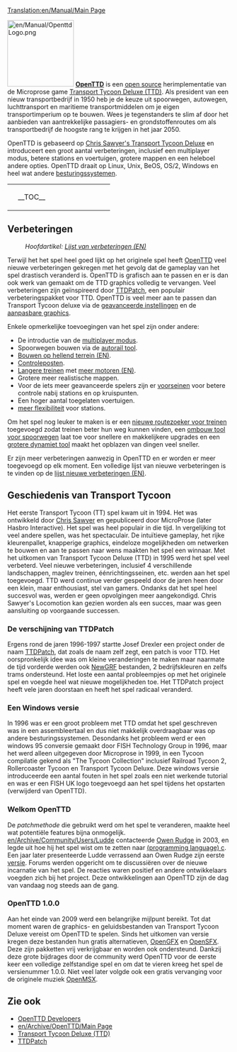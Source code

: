 [[Translation:en/Manual/Main Page]]
{{nl/Vertaling|en/Manual/Main Page|95}}
{{nl/Manual/Inhoudsopgave}}

[[File:en/Manual/OpenttdLogo.png|left|150px]]
[http://www.openttd.org/ '''OpenTTD'''] is een [https://www.wikipedia.org/wiki/Open_Source open source] herimplementatie van de Microprose game [https://www.wikipedia.org/wiki/Transport_Tycoon Transport Tycoon Deluxe (TTD)]. Als president van een nieuw transportbedrijf in 1950 heb je de keuze uit spoorwegen, autowegen, luchttransport en maritieme transportmiddelen om je eigen transportimperium op te bouwen. Wees je tegenstanders te slim af door het aanbieden van aantrekkelijke passagiers- en grondstoffenroutes om als transportbedrijf de hoogste rang te krijgen in het jaar 2050.

OpenTTD is gebaseerd op [http://www.chrissawyer.com/info.htm Chris Sawyer's Transport Tycoon Deluxe] en introduceert een groot aantal verbeteringen, inclusief een multiplayer modus, betere stations en voertuigen, grotere mappen en een heleboel andere opties. OpenTTD draait op Linux, Unix, BeOS, OS/2, Windows en heel wat andere [[nl/Archive/Compilation and Ports/Besturingssystemen|besturingssystemen]].

{| align="center"
|colspan=2 style="background:none; border:0px"|
|width=200 style="background:none; border:0px"| __TOC__
|style="background:none; border:0px"| [[File:en/Manual/Intro screen.png|frame|center|OpenTTD [[en/Manual/Game interface#main-window-contents|intro scherm (Engels)]]]]
|}

==Verbeteringen==
:''Hoofdartikel: [[en/Archive/Lists/List of New Features|Lijst van verbeteringen (EN)]]''

Terwijl het het spel heel goed lijkt op het originele spel heeft [http://www.openttd.org OpenTTD] veel nieuwe verbeteringen gekregen met het gevolg dat de gameplay van het spel drastisch veranderd is. OpenTTD is grafisch aan te passen en er is dan ook werk van gemaakt om de TTD graphics volledig te vervangen. Veel verbeteringen zijn geïnspireerd door [http://www.ttdpatch.net/ TTDPatch], een populair verbeteringspakket voor TTD. OpenTTD is veel meer aan te passen dan Transport Tycoon deluxe via de [[nl/Archive/Manual/Settings/Geavanceerde instellingen|geavanceerde instellingen]] en de [[nl/Manual/NewGRF| aanpasbare graphics]].

Enkele opmerkelijke toevoegingen van het spel zijn onder andere:
* De introductie van de [[nl/Manual/Multiplayer|multiplayer modus]].
* Spoorwegen bouwen via de [[nl/Archive/Manual/Autorail|autorail tool]].
* [[en/Archive/Manual/Settings/Build on slopes|Bouwen op hellend terrein (EN)]].
* [[nl/Manual/Controleposten|Controleposten]].
* [[nl/Archive/Manual/Settings/Mammoettreinen|Langere treinen]] met [[en/Archive/Manual/Multiheaded trains|meer motoren (EN)]].
* Grotere meer realistische mappen.
* Voor de iets meer geavanceerde spelers zijn er [[nl/Voorseinen|voorseinen]] voor betere controle nabij stations en op kruispunten.
* Een hoger aantal toegelaten voertuigen.
* [[nl/Archive/Manual/Settings/Niet-uniforme stations|meer flexibiliteit]] voor stations.

Om het spel nog leuker te maken is er een [[nl/YAPP|nieuwe routezoeker voor treinen]] toegevoegd zodat treinen beter hun weg kunnen vinden, een [[nl/Manual/Verander spoortype|ombouw tool voor spoorwegen]] laat toe voor snellere en makkelijkere upgrades en een [[nl/Archive/Manual/Settings/Extra dynamiet|grotere dynamiet tool]] maakt het opblazen van dingen veel sneller.

Er zijn meer verbeteringen aanwezig in OpenTTD en er worden er meer toegevoegd op elk moment. Een volledige lijst van nieuwe verbeteringen is te vinden op de [[en/Archive/Lists/List of New Features|lijst nieuwe verbeteringen (EN)]].

==Geschiedenis van Transport Tycoon==
Het eerste Transport Tycoon (TT) spel kwam uit in 1994. Het was ontwikkeld door [http://www.chrissawyer.com Chris Sawyer] en gepubliceerd door MicroProse (later Hasbro Interactive).
Het spel was heel populair in die tijd. In vergelijking tot veel andere spellen, was het spectaculair. De intuïtieve gameplay, het rijke kleurenpallet, knapperige graphics, eindeloze mogelijkheden om netwerken te bouwen en aan te passen naar wens maakten het spel een winnaar.
Met het uitkomen van Transport Tycoon Deluxe (TTD) in 1995 werd het spel veel verbeterd. Veel nieuwe verbeteringen, inclusief 4 verschillende landschappen, maglev treinen, éénrichtingsseinen, etc. werden aan het spel toegevoegd.
TTD werd continue verder gespeeld door de jaren heen door een klein, maar enthousiast, stel van gamers. Ondanks dat het spel heel succesvol was, werden er geen opvolgingen meer aangekondigd. Chris Sawyer's Locomotion kan gezien worden als een succes, maar was geen aansluiting op voorgaande successen.

===De verschijning van TTDPatch===
Ergens rond de jaren 1996-1997 startte Josef Drexler een project onder de naam [http://www.ttdpatch.net/ TTDPatch], dat zoals de naam zelf zegt, een patch is voor TTD. Het oorspronkelijk idee was om kleine veranderingen te maken maar naarmate de tijd vorderde werden ook [[nl/Manual/NewGRF|NewGRF]] bestanden, 2 bedrijfskleuren en zelfs trams ondersteund. Het loste een aantal probleempjes op met het originele spel en voegde heel wat nieuwe mogelijkheden toe. Het TTDPatch project heeft vele jaren doorstaan en heeft het spel radicaal veranderd.

===Een Windows versie===
In 1996 was er een groot probleem met TTD omdat het spel geschreven was in een assembleertaal en dus niet makkelijk overdraagbaar was op andere besturingssystemen. Desondanks het probleem werd er een windows 95 conversie gemaakt door FISH Technology Group in 1996, maar het werd alleen uitgegeven door Microprose in 1999, in een Tycoon compilatie gekend als "The Tycoon Collection" inclusief Railroad Tycoon 2, Rollercoaster Tycoon en Transport Tycoon Deluxe. Deze windows versie introduceerde een aantal fouten in het spel zoals een niet werkende tutorial en was er een FISH UK logo toegevoegd aan het spel tijdens het opstarten (verwijderd van OpenTTD).

===Welkom OpenTTD===
De ''patchmethode'' die gebruikt werd om het spel te veranderen, maakte heel wat potentiële features bijna onmogelijk. [[en/Archive/Community/Users/Ludde]] contacteerde [http://www.tt-forums.net/ Owen Rudge] in 2003, en legde uit hoe hij het spel wist om te zetten naar [https://www.wikipedia.org/wiki/c (programming language) c]. Een jaar later presenteerde Ludde verrassend aan Owen Rudge zijn eerste [https://www.wikipedia.org/wiki/Sofware_release versie]. Forums werden opgericht om te discussiëren over de nieuwe incarnatie van het spel. De reacties waren positief en andere ontwikkelaars voegden zich bij het project. Deze ontwikkelingen aan OpenTTD zijn de dag van vandaag nog steeds aan de gang.

===OpenTTD 1.0.0===
Aan het einde van 2009 werd een belangrijke mijlpunt bereikt. Tot dat moment waren de graphics- en geluidsbestanden van Transport Tycoon Deluxe vereist om OpenTTD te spelen. Sinds het uitkomen van versie kregen deze bestanden hun gratis alternatieven, [[nl/OpenGFX|OpenGFX]] en [[nl/OpenSFX|OpenSFX]]. Deze zijn pakketten vrij verkrijgbaar en worden ook ondersteund. Dankzij deze grote bijdrages door de community werd OpenTTD voor de eerste keer een volledige zelfstandige spel en om dat te vieren kreeg het spel de versienummer 1.0.0. Niet veel later volgde ook een gratis vervanging voor de originele muziek [[nl/OpenMSX|OpenMSX]].

==Zie ook==
*[[en/Archive/Community/Developers|OpenTTD Developers]]
*[[en/Archive/OpenTTD/Main Page]]
*[https://www.wikipedia.org/wiki/Transport_Tycoon Transport Tycoon Deluxe (TTD)]
*[http://www.ttdpatch.net/ TTDPatch]